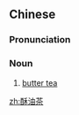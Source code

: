 ==Chinese==
{{zh-forms|type=21}}
{{wikipedia|lang=zh}}

===Pronunciation===
{{zh-pron
|m=sūyóuchá
|c=sou1 jau4 caa4
|cat=n
}}

===Noun===
{{zh-noun}}

# [[butter tea]] {{gloss|Tibetan or Mongolian drink}}

[[zh:酥油茶]]